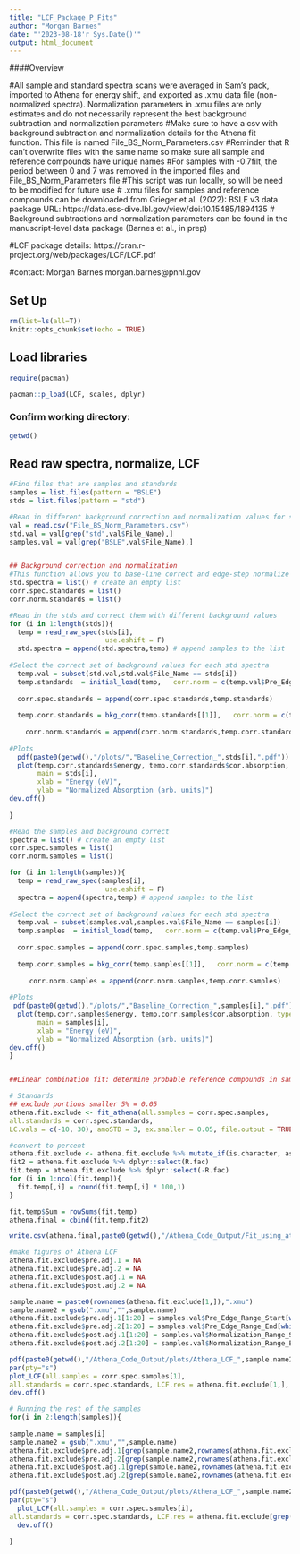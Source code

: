 ```yaml
---
title: "LCF_Package_P_Fits"
author: "Morgan Barnes"
date: "'2023-08-18'r Sys.Date()'"
output: html_document
---
```



####Overview

#All sample and standard spectra scans were averaged in Sam's pack, imported to Athena for energy shift, and exported as .xmu data file (non-normalized spectra). Normalization parameters in .xmu files are only estimates and do not necessarily represent the best background subtraction and normalization parameters
#Make sure to have a csv with background subtraction and normalization details for the Athena fit function. This file is named File_BS_Norm_Parameters.csv
#Reminder that R can't overwrite files with the same name so make sure all sample and reference compounds have unique names
#For samples with -0.7filt, the period between 0 and 7 was removed in the imported files and File_BS_Norm_Parameters file 
#This script was run locally, so will be need to be modified for future use
# .xmu files for samples and reference compounds can be downloaded from Grieger et al. (2022): BSLE v3 data package URL: https://data.ess-dive.lbl.gov/view/doi:10.15485/1894135
# Background subtractions and normalization parameters can be found in the manuscript-level data package (Barnes et al., in prep)


#LCF package details: https://cran.r-project.org/web/packages/LCF/LCF.pdf

#contact: Morgan Barnes morgan.barnes@pnnl.gov



## Set Up
```r
rm(list=ls(all=T))
knitr::opts_chunk$set(echo = TRUE)
```

## Load libraries
```r

require(pacman)

pacman::p_load(LCF, scales, dplyr)
```

### Confirm working directory:
```r
getwd()
```

## Read raw spectra, normalize, LCF
```r
#Find files that are samples and standards
samples = list.files(pattern = "BSLE")
stds = list.files(pattern = "std")

#Read in different background correction and normalization values for standards and samples
val = read.csv("File_BS_Norm_Parameters.csv")
std.val = val[grep("std",val$File_Name),]
samples.val = val[grep("BSLE",val$File_Name),]


## Background correction and normalization
#This function allows you to base-line correct and edge-step normalize XANES spectra (background correction). Raw spectra are loaded, then base-line corrected and edge-step normalized. The spectrum is flattened after E0. The function returns the corrected, normalized and flattened spectrum.
std.spectra = list() # create an empty list
corr.spec.standards = list() 
corr.norm.standards = list() 

#Read in the stds and correct them with different background values
for (i in 1:length(stds)){
  temp = read_raw_spec(stds[i],
                        use.eshift = F)
  std.spectra = append(std.spectra,temp) # append samples to the list
  
#Select the correct set of background values for each std spectra
  temp.val = subset(std.val,std.val$File_Name == stds[i])
  temp.standards  = initial_load(temp,   corr.norm = c(temp.val$Pre_Edge_Range_Start, temp.val$Pre_Edge_Range_End, temp.val$Normalization_Range_Start, temp.val$Normalization_Range_End))
  
  corr.spec.standards = append(corr.spec.standards,temp.standards)
  
  temp.corr.standards = bkg_corr(temp.standards[[1]],   corr.norm = c(temp.val$Pre_Edge_Range_Start, temp.val$Pre_Edge_Range_End, temp.val$Normalization_Range_Start, temp.val$Normalization_Range_End))
  
    corr.norm.standards = append(corr.norm.standards,temp.corr.standards)
    
#Plots
  pdf(paste0(getwd(),"/plots/","Baseline_Correction_",stds[i],".pdf")) 
  plot(temp.corr.standards$energy, temp.corr.standards$cor.absorption, type = "l",
       main = stds[i],
       xlab = "Energy (eV)",
       ylab = "Normalized Absorption (arb. units)")
dev.off()
 
}

#Read the samples and background correct
spectra = list() # create an empty list
corr.spec.samples = list() 
corr.norm.samples = list()

for (i in 1:length(samples)){
  temp = read_raw_spec(samples[i],
                        use.eshift = F)
  spectra = append(spectra,temp) # append samples to the list
  
#Select the correct set of background values for each std spectra
  temp.val = subset(samples.val,samples.val$File_Name == samples[i])
  temp.samples  = initial_load(temp,   corr.norm = c(temp.val$Pre_Edge_Range_Start, temp.val$Pre_Edge_Range_End, temp.val$Normalization_Range_Start, temp.val$Normalization_Range_End))
  
  corr.spec.samples = append(corr.spec.samples,temp.samples)
  
  temp.corr.samples = bkg_corr(temp.samples[[1]],   corr.norm = c(temp.val$Pre_Edge_Range_Start, temp.val$Pre_Edge_Range_End, temp.val$Normalization_Range_Start, temp.val$Normalization_Range_End))
  
     corr.norm.samples = append(corr.norm.samples,temp.corr.samples)
     
#Plots
 pdf(paste0(getwd(),"/plots/","Baseline_Correction_",samples[i],".pdf"))     
  plot(temp.corr.samples$energy, temp.corr.samples$cor.absorption, type = "l",
       main = samples[i],
       xlab = "Energy (eV)",
       ylab = "Normalized Absorption (arb. units)")
dev.off()
}


##Linear combination fit: determine probable reference compounds in samples to narrow down the number used in the Athena Program fits

# Standards 
## exclude portions smaller 5% = 0.05
athena.fit.exclude <- fit_athena(all.samples = corr.spec.samples,
all.standards = corr.spec.standards,
LC.vals = c(-10, 30), amoSTD = 3, ex.smaller = 0.05, file.output = TRUE, best.fits = 20)

#convert to percent
athena.fit.exclude <- athena.fit.exclude %>% mutate_if(is.character, as.numeric)
fit2 = athena.fit.exclude %>% dplyr::select(R.fac)
fit.temp = athena.fit.exclude %>% dplyr::select(-R.fac)
for (i in 1:ncol(fit.temp)){
  fit.temp[,i] = round(fit.temp[,i] * 100,1)
}

fit.temp$Sum = rowSums(fit.temp)
athena.final = cbind(fit.temp,fit2)

write.csv(athena.final,paste0(getwd(),"/Athena_Code_Output/Fit_using_athena_fit_excluding_portions_results.csv"),row.names = T)

#make figures of Athena LCF
athena.fit.exclude$pre.adj.1 = NA
athena.fit.exclude$pre.adj.2 = NA
athena.fit.exclude$post.adj.1 = NA
athena.fit.exclude$post.adj.2 = NA

sample.name = paste0(rownames(athena.fit.exclude[1,]),".xmu")
sample.name2 = gsub(".xmu","",sample.name)
athena.fit.exclude$pre.adj.1[1:20] = samples.val$Pre_Edge_Range_Start[which(samples.val$File_Name==sample.name)]
athena.fit.exclude$pre.adj.2[1:20] = samples.val$Pre_Edge_Range_End[which(samples.val$File_Name==sample.name)]
athena.fit.exclude$post.adj.1[1:20] = samples.val$Normalization_Range_Start[which(samples.val$File_Name==sample.name)]
athena.fit.exclude$post.adj.2[1:20] = samples.val$Normalization_Range_End[which(samples.val$File_Name==sample.name)]

pdf(paste0(getwd(),"/Athena_Code_Output/plots/Athena_LCF_",sample.name2,".pdf"))
par(pty="s")
plot_LCF(all.samples = corr.spec.samples[1],
all.standards = corr.spec.standards, LCF.res = athena.fit.exclude[1,], LC.vals = c(-10,30),corr.norm = c(-13.4, -6, 30, 55.6))
dev.off()

# Running the rest of the samples
for(i in 2:length(samples)){
  
sample.name = samples[i]
sample.name2 = gsub(".xmu","",sample.name)
athena.fit.exclude$pre.adj.1[grep(sample.name2,rownames(athena.fit.exclude)):(grep(sample.name2,rownames(athena.fit.exclude))+19)] = samples.val$Pre_Edge_Range_Start[which(samples.val$File_Name==sample.name)]
athena.fit.exclude$pre.adj.2[grep(sample.name2,rownames(athena.fit.exclude)):(grep(sample.name2,rownames(athena.fit.exclude))+19)]= samples.val$Pre_Edge_Range_End[which(samples.val$File_Name==sample.name)]
athena.fit.exclude$post.adj.1[grep(sample.name2,rownames(athena.fit.exclude)):(grep(sample.name2,rownames(athena.fit.exclude))+19)] = samples.val$Normalization_Range_Start[which(samples.val$File_Name==sample.name)]
athena.fit.exclude$post.adj.2[grep(sample.name2,rownames(athena.fit.exclude)):(grep(sample.name2,rownames(athena.fit.exclude))+19)] = samples.val$Normalization_Range_End[which(samples.val$File_Name==sample.name)]

pdf(paste0(getwd(),"/Athena_Code_Output/plots/Athena_LCF_",sample.name2,".pdf"))
par(pty="s")
  plot_LCF(all.samples = corr.spec.samples[i],
all.standards = corr.spec.standards, LCF.res = athena.fit.exclude[grep(sample.name2,rownames(athena.fit.exclude)),], LC.vals = c(-10,30),corr.norm = c(-13.4, -6, 30, 55.6))
  dev.off()
  
}
```

